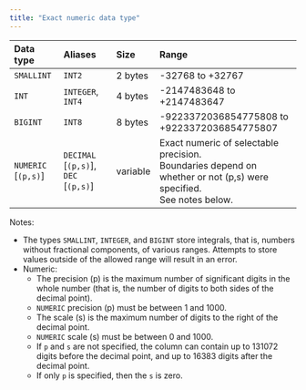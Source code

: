 ```yaml
---
title: "Exact numeric data type"
---
```


| Data type           | Aliases                              | Size     | Range                                                                                                                         |
| :------------------ | :----------------------------------- | :------- | :---------------------------------------------------------------------------------------------------------------------------- |
| `SMALLINT`          | `INT2`                               | 2 bytes  | -32768 to \+32767                                                                                                             |
| `INT`               | `INTEGER`, <br /> `INT4`             | 4 bytes  | -2147483648 to \+2147483647                                                                                                   |
| `BIGINT`            | `INT8`                               | 8 bytes  | -9223372036854775808 to <br /> \+9223372036854775807                                                                          |
| `NUMERIC` [`(p,s)`] | `DECIMAL` [`(p,s)`], `DEC` [`(p,s)`] | variable | Exact numeric of selectable precision. <br /> Boundaries depend on whether or not (p,s) were specified.<br />See notes below. |

Notes:

- The types `SMALLINT`, `INTEGER`, and `BIGINT` store integrals, that is, numbers without fractional components, of various ranges. Attempts to store values outside of the allowed range will result in an error.
- Numeric:
  - The precision (p) is the maximum number of significant digits in the whole number (that is, the number of digits to both sides of the decimal point).
  - `NUMERIC` precision (p) must be between 1 and 1000.
  - The scale (s) is the maximum number of digits to the right of the decimal point.
  - `NUMERIC` scale (s) must be between 0 and 1000.
  - If `p` and `s` are not specified, the column can contain up to 131072 digits before the decimal point, and up to 16383 digits after the decimal point.
  - If only `p` is specified, then the `s` is zero.